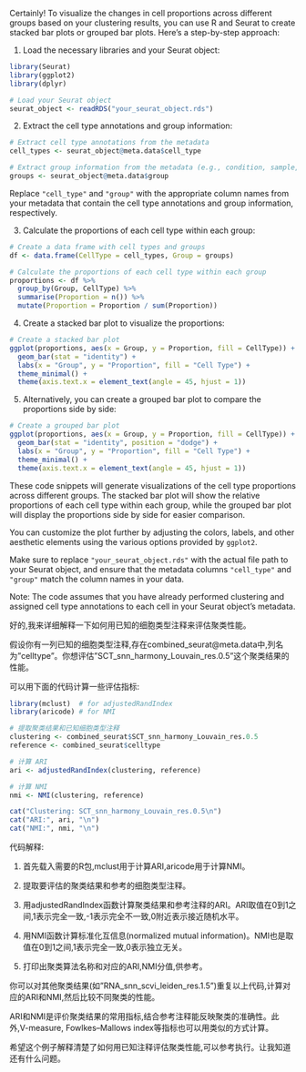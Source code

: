 Certainly! To visualize the changes in cell proportions across different groups based on your clustering results, you can use R and Seurat to create stacked bar plots or grouped bar plots. Here's a step-by-step approach:

1. Load the necessary libraries and your Seurat object:
```r
library(Seurat)
library(ggplot2)
library(dplyr)

# Load your Seurat object
seurat_object <- readRDS("your_seurat_object.rds")
```

2. Extract the cell type annotations and group information:
```r
# Extract cell type annotations from the metadata
cell_types <- seurat_object@meta.data$cell_type

# Extract group information from the metadata (e.g., condition, sample, etc.)
groups <- seurat_object@meta.data$group
```
Replace `"cell_type"` and `"group"` with the appropriate column names from your metadata that contain the cell type annotations and group information, respectively.

3. Calculate the proportions of each cell type within each group:
```r
# Create a data frame with cell types and groups
df <- data.frame(CellType = cell_types, Group = groups)

# Calculate the proportions of each cell type within each group
proportions <- df %>%
  group_by(Group, CellType) %>%
  summarise(Proportion = n()) %>%
  mutate(Proportion = Proportion / sum(Proportion))
```

4. Create a stacked bar plot to visualize the proportions:
```r
# Create a stacked bar plot
ggplot(proportions, aes(x = Group, y = Proportion, fill = CellType)) +
  geom_bar(stat = "identity") +
  labs(x = "Group", y = "Proportion", fill = "Cell Type") +
  theme_minimal() +
  theme(axis.text.x = element_text(angle = 45, hjust = 1))
```

5. Alternatively, you can create a grouped bar plot to compare the proportions side by side:
```r
# Create a grouped bar plot
ggplot(proportions, aes(x = Group, y = Proportion, fill = CellType)) +
  geom_bar(stat = "identity", position = "dodge") +
  labs(x = "Group", y = "Proportion", fill = "Cell Type") +
  theme_minimal() +
  theme(axis.text.x = element_text(angle = 45, hjust = 1))
```

These code snippets will generate visualizations of the cell type proportions across different groups. The stacked bar plot will show the relative proportions of each cell type within each group, while the grouped bar plot will display the proportions side by side for easier comparison.

You can customize the plot further by adjusting the colors, labels, and other aesthetic elements using the various options provided by `ggplot2`.

Make sure to replace `"your_seurat_object.rds"` with the actual file path to your Seurat object, and ensure that the metadata columns `"cell_type"` and `"group"` match the column names in your data.

Note: The code assumes that you have already performed clustering and assigned cell type annotations to each cell in your Seurat object's metadata.

好的,我来详细解释一下如何用已知的细胞类型注释来评估聚类性能。

假设你有一列已知的细胞类型注释,存在combined_seurat@meta.data中,列名为"celltype"。你想评估"SCT_snn_harmony_Louvain_res.0.5"这个聚类结果的性能。

可以用下面的代码计算一些评估指标:

```R
library(mclust)  # for adjustedRandIndex
library(aricode) # for NMI

# 提取聚类结果和已知细胞类型注释
clustering <- combined_seurat$SCT_snn_harmony_Louvain_res.0.5
reference <- combined_seurat$celltype

# 计算 ARI
ari <- adjustedRandIndex(clustering, reference)

# 计算 NMI
nmi <- NMI(clustering, reference)

cat("Clustering: SCT_snn_harmony_Louvain_res.0.5\n") 
cat("ARI:", ari, "\n")
cat("NMI:", nmi, "\n")
```

代码解释:

1. 首先载入需要的R包,mclust用于计算ARI,aricode用于计算NMI。

2. 提取要评估的聚类结果和参考的细胞类型注释。

3. 用adjustedRandIndex函数计算聚类结果和参考注释的ARI。ARI取值在0到1之间,1表示完全一致,-1表示完全不一致,0附近表示接近随机水平。

4. 用NMI函数计算标准化互信息(normalized mutual information)。NMI也是取值在0到1之间,1表示完全一致,0表示独立无关。

5. 打印出聚类算法名称和对应的ARI,NMI分值,供参考。

你可以对其他聚类结果(如"RNA_snn_scvi_leiden_res.1.5")重复以上代码,计算对应的ARI和NMI,然后比较不同聚类的性能。

ARI和NMI是评价聚类结果的常用指标,结合参考注释能反映聚类的准确性。此外,V-measure, Fowlkes–Mallows index等指标也可以用类似的方式计算。

希望这个例子解释清楚了如何用已知注释评估聚类性能,可以参考执行。让我知道还有什么问题。
